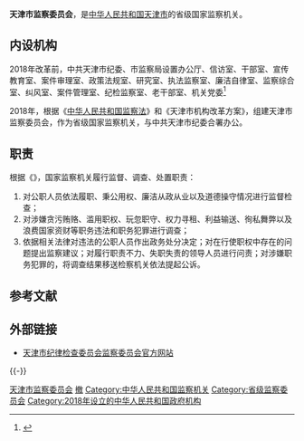 {{Infobox PRCG
|机构名称=天津市监察委员会
|标志1=National Emblem of the People's Republic of China (2).svg
|标志1说明=[[s:国务院关于国家行政机关和企业事业单位社会团体印章管理的规定|1999年规定]]：[[印章|印章]][[直径|直径]]4.5厘米，中央刊[[中华人民共和国国徽|国徽]]，由[[中华人民共和国国家监察委员会|国家监察委员会]]制发。
|职位1=主任
|人员1=[[陈辐宽|陈辐宽]]
|职位2=副主任
|人员2=[[孙志强_(1963年)|孙志强]]、[[安长海|安长海]]、[[薛广庆|薛广庆]]
|人数2=3
|成立时间=??
|业务上级机构=[[中华人民共和国国家监察委员会|中华人民共和国国家监察委员会]]
|组织上级机构=[[天津市人民代表大会|天津市人民代表大会]]<br>[[天津市人民代表大会常务委员会|天津市人民代表大会常务委员会]]
|机构类型=[[中华人民共和国各级监察委员会|省级监察委员会]]
|行政级别=副省级
|中共合署办公=[[中国共产党天津市纪律检查委员会|中国共产党天津市纪律检查委员会]]
|地址1=[[天津市|天津市]][[河西区_(天津市)|河西区]]西园道6号
|官网=[http://www.tjjw.gov.cn/ www.tjjw.gov.cn]
}}

'''天津市监察委员会'''，是[[中华人民共和国|中华人民共和国]][[天津市|天津市]]的省级国家监察机关。

==内设机构==
2018年改革前，中共天津市纪委、市监察局设置办公厅、信访室、干部室、宣传教育室、案件审理室、政策法规室、研究室、执法监察室、廉洁自律室、监察综合室、纠风室、案件管理室、纪检监察室、老干部室、机关党委<ref>{{Cite web |url=http://www.tjjw.gov.cn/article/set/index.html |title=天津市监察局组织机构 |access-date=2010-02-10 |archive-date=2009-10-18 |archive-url=https://web.archive.org/web/20091018080811/http://www.tjjw.gov.cn/article/set/index.html |dead-url=yes }}</ref>

2018年，根据《[[中华人民共和国监察法|中华人民共和国监察法]]》和《天津市机构改革方案》，组建天津市监察委员会，作为省级国家监察机关，与中共天津市纪委合署办公。

== 职责 ==
根据《{{s|中华人民共和国监察法}}》，国家监察机关履行监督、调查、处置职责：
# 对公职人员依法履职、秉公用权、廉洁从政从业以及道德操守情况进行监督检查；
# 对涉嫌贪污贿赂、滥用职权、玩忽职守、权力寻租、利益输送、徇私舞弊以及浪费国家资财等职务违法和职务犯罪进行调查；
# 依据相关法律对违法的公职人员作出政务处分决定；对在行使职权中存在的问题提出监察建议；对履行职责不力、失职失责的领导人员进行问责；对涉嫌职务犯罪的，将调查结果移送检察机关依法提起公诉。

==参考文献==
{{Reflist}}

== 外部链接 ==
* [http://www.tjjw.gov.cn/index.html 天津市纪律检查委员会监察委员会官方网站]{{Wayback|url=http://www.tjjw.gov.cn/index.html |date=20091018072140 }}

{{-}}
{{党和国家机构|天津市|level=高级}}
{{中华人民共和国各省级行政区|监察机关}}

[[Category:天津市监察委员会|]]
[[Category:中华人民共和国行政监察机关|撤]]
[[Category:中华人民共和国监察机关|Category:中华人民共和国监察机关]]
[[Category:省级监察委员会|Category:省级监察委员会]]
[[Category:2018年设立的中华人民共和国政府机构|Category:2018年设立的中华人民共和国政府机构]]